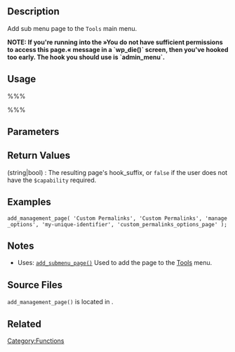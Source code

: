 == Description ==
Add sub menu page to the <tt>Tools</tt> main menu.

'''NOTE: If you're running into the »You do not have sufficient permissions to access this page.« message in a `wp_die()` screen, then you've hooked too early. The hook you should use is `admin_menu`.'''

== Usage ==

%%% <?php
add_management_page( $page_title, $menu_title, $capability, $menu_slug, $function );
?> %%%

== Parameters ==

{{Parameter|$page_title|string|The text to be displayed in the title tags of the page when the menu is selected.}}
{{Parameter|$menu_title|string|The text to be used for the menu}}
{{Parameter|$capability|string|The [[Roles and Capabilities|capability]] required for this menu to be displayed to the user.  [[User Levels|User levels]] are deprecated and should not be used here!}}
{{Parameter|$menu_slug|string|The slug name to refer to this menu by (should be unique for this menu).}}
{{Parameter|$function|callback|The function to be called to output the content for this page.|optional|Empty string}}

== Return Values ==
; (string&#124;bool) : The resulting page's hook_suffix, or <code>false</code> if the user does not have the <tt>$capability</tt> required.

== Examples ==
 add_management_page( 'Custom Permalinks', 'Custom Permalinks', 'manage_options', 'my-unique-identifier', 'custom_permalinks_options_page' );

== Notes ==
* Uses: [[Function_Reference/add_submenu_page|<tt>add_submenu_page()</tt>]] Used to add the page to the [[Administration_Screens#Tools|Tools]] menu.

== Source Files ==
<tt>add_management_page()</tt> is located in {{Trac|wp-admin/includes/plugin.php}}.

== Related ==

{{Admin Menu Tags}}

{{Tag Footer}}

[[Category:Functions]]